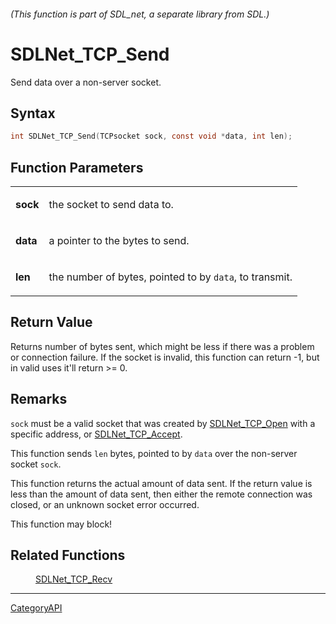 ====== (This function is part of SDL_net, a separate library from SDL.) ======
= SDLNet_TCP_Send =

Send data over a non-server socket.

== Syntax ==

<syntaxhighlight lang='c'>
int SDLNet_TCP_Send(TCPsocket sock, const void *data, int len);
</syntaxhighlight>

== Function Parameters ==

{|
|'''sock'''
|the socket to send data to.
|-
|'''data'''
|a pointer to the bytes to send.
|-
|'''len'''
|the number of bytes, pointed to by <code>data</code>, to transmit.
|}

== Return Value ==

Returns number of bytes sent, which might be less if there was a problem or
connection failure. If the socket is invalid, this function can return -1,
but in valid uses it'll return >= 0.

== Remarks ==

<code>sock</code> must be a valid socket that was created by
[[SDLNet_TCP_Open]] with a specific address, or [[SDLNet_TCP_Accept]].

This function sends <code>len</code> bytes, pointed to by <code>data</code>
over the non-server socket <code>sock</code>.

This function returns the actual amount of data sent. If the return value
is less than the amount of data sent, then either the remote connection was
closed, or an unknown socket error occurred.

This function may block!

== Related Functions ==

:[[SDLNet_TCP_Recv]]

----
[[CategoryAPI]]


